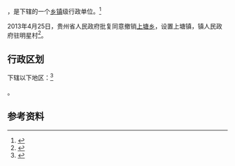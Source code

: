 {{中国乡级行政区|52/26/22/202/000}}

'''{{PAGENAMEBASE}}'''，是{{PRC admin/fullname|52/26/22/202/000|3}}下辖的一个[[乡镇|乡镇]]级行政单位。<ref>{{PRC admin/ref sgc|{{PRC admin/parent|52/26/22/202/000}}}}</ref>

2013年4月25日，贵州省人民政府批复同意撤销[[上塘乡|上塘乡]]，设置上塘镇，镇人民政府驻明星村<ref>{{Cite web |url=http://www.gzgov.gov.cn/xxgk/jbxxgk/fgwj/zfwj/qfh/201507/t20150703_298085.html |title=省人民政府关于同意黔东南自治州黄平县野洞河乡上塘乡浪洞乡撤乡设镇的批复（黔府函〔2013〕80号） |accessdate=2017-09-06 |archive-date=2017-09-07 |archive-url=https://web.archive.org/web/20170907032726/http://www.gzgov.gov.cn/xxgk/jbxxgk/fgwj/zfwj/qfh/201507/t20150703_298085.html |dead-url=no }}</ref>。

== 行政区划 ==

{{PAGENAMEBASE}}下辖以下地区：<ref>{{PRC admin/ref sgc|52/26/22/202/000}}</ref>

{{PRC admin/children|52/26/22/202/000}}。

== 参考资料 ==

{{reflist}}

{{PRC admin/navcat|52/26/22/202/000}}
{{贵州行政区划小作品}}